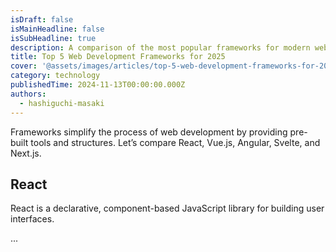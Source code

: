```yaml
---
isDraft: false
isMainHeadline: false
isSubHeadline: true
description: A comparison of the most popular frameworks for modern web development.
title: Top 5 Web Development Frameworks for 2025
cover: '@assets/images/articles/top-5-web-development-frameworks-for-2025/cover.avif'
category: technology
publishedTime: 2024-11-13T00:00:00.000Z
authors:
  - hashiguchi-masaki
---
```

Frameworks simplify the process of web development by providing pre-built tools and structures. Let’s compare React, Vue.js, Angular, Svelte, and Next.js.

## React

React is a declarative, component-based JavaScript library for building user interfaces.

...
